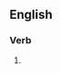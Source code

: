{{also|coopting}}
==English==

===Verb===
{{head|en|present participle}}

# {{present participle of|co-opt|lang=en|nocat=1}}